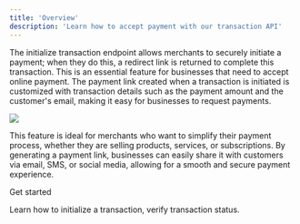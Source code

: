 ```yaml
---
title: 'Overview'
description: 'Learn how to accept payment with our transaction API'
---
```


The initialize transaction endpoint allows merchants to securely initiate a payment; when they do this, a redirect link is returned to complete this transaction. This is an essential feature for businesses that need to accept online payment. The payment link created when a transaction is initiated is customized with transaction details such as the payment amount and the customer's email, making it easy for businesses to request payments.


<Frame caption="An initialize transaction page">
  <img src="/images/transaction-link.png" style={{ borderRadius: '0.5rem' }} loading="lazy" />
</Frame>

This feature is ideal for merchants who want to simplify their payment process, whether they are selling products, services, or subscriptions. By generating a payment link, businesses can easily share it with customers via email, SMS, or social media, allowing for a smooth and secure payment experience.

Get started

<CardGroup cols={2}>
  <Card
    title="Initialize Transaction"
    icon="pen-to-square"
    href="/product/merchant/create-payment"
  >
    Learn how to initialize a transaction, verify transaction status.
  </Card>
</CardGroup>
